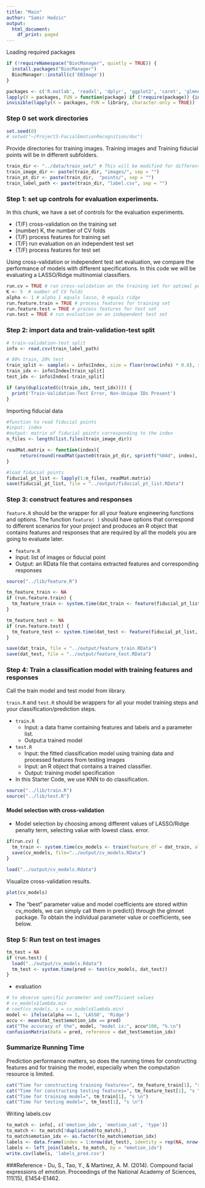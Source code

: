 ---
title: "Main"
author: "Samir Hadzic"
output:
  html_document:
    df_print: paged
---
Loading required packages

```{r message=FALSE}

if (!requireNamespace("BiocManager", quietly = TRUE)) {
  install.packages("BiocManager")
  BiocManager::install(c('EBImage'))
}

packages <- c('R.matlab', 'readxl', 'dplyr', 'ggplot2', 'caret', 'glmnet', 'pROC')
lapply(X = packages, FUN = function(package) if (!require(package)) {install.packages(package, dependencies = TRUE)})
invisible(lapply(X = packages, FUN = library, character.only = TRUE))

```

### Step 0 set work directories
```{r wkdir, eval=FALSE}
set.seed(0)
# setwd("~/Project3-FacialEmotionRecognition/doc")

```

Provide directories for training images. Training images and Training fiducial points will be in different subfolders. 
```{r}
train_dir <- "../data/train_set/" # This will be modified for different data sets.
train_image_dir <- paste(train_dir, "images/", sep = "")
train_pt_dir <- paste(train_dir,  "points/", sep = "")
train_label_path <- paste(train_dir, "label.csv", sep = "") 
```


### Step 1: set up controls for evaluation experiments.

In this chunk, we have a set of controls for the evaluation experiments. 

+ (T/F) cross-validation on the training set
+ (number) K, the number of CV folds
+ (T/F) process features for training set
+ (T/F) run evaluation on an independent test set
+ (T/F) process features for test set

Using cross-validation or independent test set evaluation, we compare the performance of models with different specifications. In this code we will be evaluating a LASSO/Ridge multinomial classifiers. 

```{r exp_setup}
run.cv = TRUE # run cross-validation on the training set for optimal penalty term hyperparameter 
K <- 5  # number of CV folds
alpha <- 1 # alpha 1 equals lasso, 0 equals ridge
run.feature.train = TRUE # process features for training set
run.feature.test = TRUE # process features for test set
run.test = TRUE # run evaluation on an independent test set
```

### Step 2: import data and train-validation-test split 
```{r}
# train-validation-test split
info <- read.csv(train_label_path)

# 80% train, 20% test
train_split <- sample(x = info$Index, size = floor(nrow(info) * 0.8), replace = F)
train_idx <- info$Index[train_split]
test_idx <- info$Index[-train_split]

if (any(duplicated(c(train_idx, test_idx)))) {
  print('Train-Validation-Test Error, Non-Unique IDs Present')
}

```

Importing fiducial data

```{r read fiducial points}
#function to read fiducial points
#input: index
#output: matrix of fiducial points corresponding to the index
n_files <- length(list.files(train_image_dir))

readMat.matrix <- function(index){
     return(round(readMat(paste0(train_pt_dir, sprintf("%04d", index), ".mat"))[[1]], 0))
}

#load fiducial points
fiducial_pt_list <- lapply(1:n_files, readMat.matrix)
save(fiducial_pt_list, file = "../output/fiducial_pt_list.RData")
```

### Step 3: construct features and responses

`feature.R` should be the wrapper for all your feature engineering functions and options. The function `feature( )` should have options that correspond to different scenarios for your project and produces an R object that contains features and responses that are required by all the models you are going to evaluate later. 
  
  + `feature.R`
  + Input: list of images or fiducial point
  + Output: an RData file that contains extracted features and corresponding responses

```{r feature}

source("../lib/feature.R")

tm_feature_train <- NA
if (run.feature.train) {
  tm_feature_train <- system.time(dat_train <- feature(fiducial_pt_list, train_idx))
}

tm_feature_test <- NA
if (run.feature.test) {
  tm_feature_test <- system.time(dat_test <- feature(fiducial_pt_list, test_idx))
}

save(dat_train, file = "../output/feature_train.RData")
save(dat_test, file = "../output/feature_test.RData")

```

### Step 4: Train a classification model with training features and responses
Call the train model and test model from library. 

`train.R` and `test.R` should be wrappers for all your model training steps and your classification/prediction steps. 

+ `train.R`
  + Input: a data frame containing features and labels and a parameter list.
  + Output:a trained model
+ `test.R`
  + Input: the fitted classification model using training data and processed features from testing images 
  + Input: an R object that contains a trained classifier.
  + Output: training model specification

+ In this Starter Code, we use KNN to do classification. 

```{r loadlib}
source("../lib/train.R") 
source("../lib/test.R")
```

#### Model selection with cross-validation
* Model selection by choosing among different values of LASSO/Ridge penalty term, selecting value with lowest class. error.
```{r runcv, eval=F}

if(run.cv) {
  tm_train <- system.time(cv_models <- train(feature_df = dat_train, alpha = alpha, n_folds = K, cv_measure = 'class'))
  save(cv_models, file="../output/cv_models.RData")
}

load("../output/cv_models.Rdata")

```

Visualize cross-validation results. 
```{r cv_vis}
plot(cv_models)
```


* The "best" parameter value and model coefficients are stored within cv_models, we can simply call them in predict() through the glmnet package. To obtain the individual parameter value or coefficients, see below.

### Step 5: Run test on test images
```{r test}
tm_test = NA
if (run.test) {
  load("../output/cv_models.Rdata")
  tm_test <- system.time(pred <- test(cv_models, dat_test))
}

```

* evaluation
```{r}
# to observe specific parameter and coefficient values
# cv_models$lambda.min
# coef(cv_models, s = cv_models$lambda.min)
model <- ifelse(alpha == 1, 'LASSO', 'Ridge')
accu <- mean(dat_test$emotion_idx == pred)
cat("The accuracy of the", model, "model is:", accu*100, "%.\n")
confusionMatrix(data = pred, reference = dat_test$emotion_idx)

```

### Summarize Running Time
Prediction performance matters, so does the running times for constructing features and for training the model, especially when the computation resource is limited. 
```{r running_time}
cat("Time for constructing training features=", tm_feature_train[1], "s \n")
cat("Time for constructing testing features=", tm_feature_test[1], "s \n")
cat("Time for training model=", tm_train[1], "s \n")
cat("Time for testing model=", tm_test[1], "s \n")
```

Writing labels.csv
```{r}

to_match <- info[, c('emotion_idx', 'emotion_cat', 'type')]
to_match <- to_match[!duplicated(to_match),]
to_match$emotion_idx <- as.factor(to_match$emotion_idx)
labels <- data.frame(index = 1:nrow(dat_test), identity = rep(NA, nrow(dat_test)), emotion_idx = pred)
labels <- left_join(labels, to_match, by = "emotion_idx")
write.csv(labels, 'labels_pred.csv')

```
###Reference
- Du, S., Tao, Y., & Martinez, A. M. (2014). Compound facial expressions of emotion. Proceedings of the National Academy of Sciences, 111(15), E1454-E1462.
